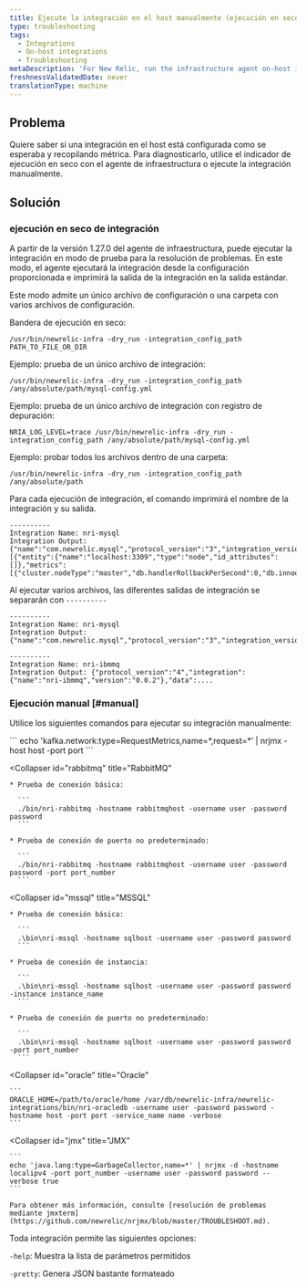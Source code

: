 ```yaml
---
title: Ejecute la integración en el host manualmente (ejecución en seco)
type: troubleshooting
tags:
  - Integrations
  - On-host integrations
  - Troubleshooting
metaDescription: 'For New Relic, run the infrastructure agent on-host integrations manually (dry-run).'
freshnessValidatedDate: never
translationType: machine
---
```


## Problema

Quiere saber si una integración en el host está configurada como se esperaba y recopilando métrica. Para diagnosticarlo, utilice el indicador de ejecución en seco con el agente de infraestructura o ejecute la integración manualmente.

## Solución

### ejecución en seco de integración

A partir de la versión 1.27.0 del agente de infraestructura, puede ejecutar la integración en modo de prueba para la resolución de problemas. En este modo, el agente ejecutará la integración desde la configuración proporcionada e imprimirá la salida de la integración en la salida estándar.

Este modo admite un único archivo de configuración o una carpeta con varios archivos de configuración.

Bandera de ejecución en seco:

```
/usr/bin/newrelic-infra -dry_run -integration_config_path PATH_TO_FILE_OR_DIR
```

Ejemplo: prueba de un único archivo de integración:

```
/usr/bin/newrelic-infra -dry_run -integration_config_path /any/absolute/path/mysql-config.yml 
```

Ejemplo: prueba de un único archivo de integración con registro de depuración:

```
NRIA_LOG_LEVEL=trace /usr/bin/newrelic-infra -dry_run -integration_config_path /any/absolute/path/mysql-config.yml 
```

Ejemplo: probar todos los archivos dentro de una carpeta:

```
/usr/bin/newrelic-infra -dry_run -integration_config_path /any/absolute/path 
```

Para cada ejecución de integración, el comando imprimirá el nombre de la integración y su salida.

```
----------
Integration Name: nri-mysql
Integration Output: {"name":"com.newrelic.mysql","protocol_version":"3","integration_version":"1.8.0","data":[{"entity":{"name":"localhost:3309","type":"node","id_attributes":[]},"metrics":[{"cluster.nodeType":"master","db.handlerRollbackPerSecond":0,"db.innodb.bufferPoolPagesData":1139,"db.innodb.bufferPoolPagesFree":7049,"db.innodb.bufferPoolPagesTotal":8192,"db.innodb.dataReadBytesPerSecond":0,"db.innodb.dataWrittenBytesPerSecond":0,"db.innodb.logWaitsPerSecond":0,"db.innodb.rowLockCurrentWaits"...
```

Al ejecutar varios archivos, las diferentes salidas de integración se separarán con `----------`

```
----------
Integration Name: nri-mysql
Integration Output: {"name":"com.newrelic.mysql","protocol_version":"3","integration_version":"1.8.0","data":...

----------
Integration Name: nri-ibmmq
Integration Output: {"protocol_version":"4","integration":{"name":"nri-ibmmq","version":"0.0.2"},"data":....
```

### Ejecución manual [#manual]

Utilice los siguientes comandos para ejecutar su integración manualmente:

<CollapserGroup>
  <Collapser
    id="kafka"
    title="kafka"
  >
    ```
    echo 'kafka.network:type=RequestMetrics,name=*,request=*’ | nrjmx -host host -port port
    ```
  </Collapser>

  <Collapser
    id="rabbitmq"
    title="RabbitMQ"
  >
    * Prueba de conexión básica:

      ```
      ./bin/nri-rabbitmq -hostname rabbitmqhost -username user -password password
      ```

    * Prueba de conexión de puerto no predeterminado:

      ```
      ./bin/nri-rabbitmq -hostname rabbitmqhost -username user -password password -port port_number
      ```
  </Collapser>

  <Collapser
    id="mssql"
    title="MSSQL"
  >
    * Prueba de conexión básica:

      ```
      .\bin\nri-mssql -hostname sqlhost -username user -password password
      ```

    * Prueba de conexión de instancia:

      ```
      .\bin\nri-mssql -hostname sqlhost -username user -password password -instance instance_name
      ```

    * Prueba de conexión de puerto no predeterminado:

      ```
      .\bin\nri-mssql -hostname sqlhost -username user -password password -port port_number
      ```
  </Collapser>

  <Collapser
    id="oracle"
    title="Oracle"
  >
    ```
    ORACLE_HOME=/path/to/oracle/home /var/db/newrelic-infra/newrelic-integrations/bin/nri-oracledb -username user -password password -hostname host -port port -service_name name -verbose
    ```
  </Collapser>

  <Collapser
    id="jmx"
    title="JMX"
  >
    ```
    echo 'java.lang:type=GarbageCollector,name=*' | nrjmx -d -hostname localipv4 -port port_number -username user -password password --verbose true
    ```

    Para obtener más información, consulte [resolución de problemas mediante jmxterm](https://github.com/newrelic/nrjmx/blob/master/TROUBLESHOOT.md).
  </Collapser>
</CollapserGroup>

Toda integración permite las siguientes opciones:

`-help`: Muestra la lista de parámetros permitidos

`-pretty`: Genera JSON bastante formateado
